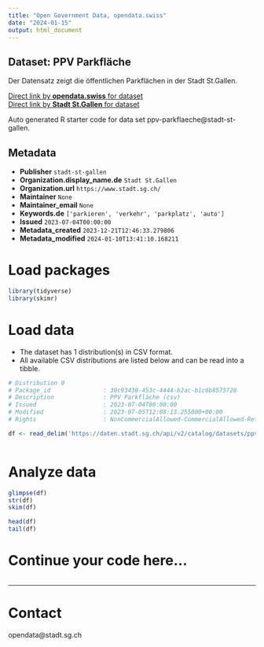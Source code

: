 ```yaml
---
title: "Open Government Data, opendata.swiss"
date: "2024-01-15"
output: html_document
---
```


## Dataset: PPV Parkfläche

Der Datensatz zeigt die öffentlichen Parkflächen in der Stadt St.Gallen.

[Direct link by **opendata.swiss** for dataset](https://opendata.swiss/de/dataset/ppv-parkflache)<br>
[Direct link by **Stadt St.Gallen** for dataset](https://daten.stadt.sg.ch/explore/dataset/ppv-parkflaeche/)

Auto generated R starter code for data set ppv-parkflaeche@stadt-st-gallen.

## Metadata

- **Publisher** `stadt-st-gallen`
- **Organization.display_name.de** `Stadt St.Gallen`
- **Organization.url** `https://www.stadt.sg.ch/`
- **Maintainer** `None`
- **Maintainer_email** `None`
- **Keywords.de** `['parkieren', 'verkehr', 'parkplatz', 'auto']`
- **Issued** `2023-07-04T00:00:00`
- **Metadata_created** `2023-12-21T12:46:33.279806`
- **Metadata_modified** `2024-01-10T13:41:10.168211`


# Load packages

```r

library(tidyverse)
library(skimr)

```

# Load data

-   The dataset has 1 distribution(s) in CSV format.
-   All available CSV distributions are listed below and can be read into a tibble.

```r

# Distribution 0
# Package_id               : 30c93438-453c-4444-b2ac-b1c6b8575728
# Description              : PPV Parkfläche (csv)
# Issued                   : 2023-07-04T00:00:00
# Modified                 : 2023-07-05T12:08:13.255000+00:00
# Rights                   : NonCommercialAllowed-CommercialAllowed-ReferenceRequired

df <- read_delim('https://daten.stadt.sg.ch/api/v2/catalog/datasets/ppv-parkflaeche/exports/csv')



```

# Analyze data

```r

glimpse(df)
str(df)
skim(df)

head(df)
tail(df)

```

# Continue your code here...

```r

```

------------------------------------------------------------------------

# Contact

opendata@stadt.sg.ch

